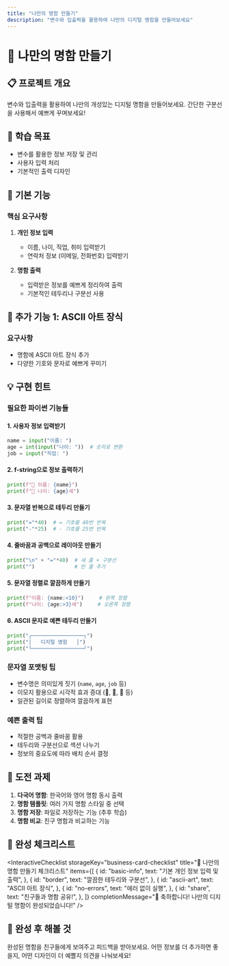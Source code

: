 ```yaml
---
title: "나만의 명함 만들기"
description: "변수와 입출력을 활용하여 나만의 디지털 명함을 만들어보세요"
---
```



# 💼 나만의 명함 만들기

## 📋 프로젝트 개요

변수와 입출력을 활용하여 나만의 개성있는 디지털 명함을 만들어보세요. 간단한 구분선을 사용해서 예쁘게 꾸며보세요!

## 🎯 학습 목표

- 변수를 활용한 정보 저장 및 관리
- 사용자 입력 처리
- 기본적인 출력 디자인

## 🚀 기본 기능

### 핵심 요구사항

1. **개인 정보 입력**

   - 이름, 나이, 직업, 취미 입력받기
   - 연락처 정보 (이메일, 전화번호) 입력받기

2. **명함 출력**
   - 입력받은 정보를 예쁘게 정리하여 출력
   - 기본적인 테두리나 구분선 사용

## 🎨 추가 기능 1: ASCII 아트 장식

### 요구사항

- 명함에 ASCII 아트 장식 추가
- 다양한 기호와 문자로 예쁘게 꾸미기

## 💡 구현 힌트

### 필요한 파이썬 기능들

#### 1. 사용자 정보 입력받기

```python
name = input("이름: ")
age = int(input("나이: "))  # 숫자로 변환
job = input("직업: ")
```

#### 2. f-string으로 정보 출력하기

```python
print(f"👤 이름: {name}")
print(f"🎂 나이: {age}세")
```

#### 3. 문자열 반복으로 테두리 만들기

```python
print("="*40)  # = 기호를 40번 반복
print("-"*25)  # - 기호를 25번 반복
```

#### 4. 줄바꿈과 공백으로 레이아웃 만들기

```python
print("\n" + "="*40)  # 새 줄 + 구분선
print("")             # 빈 줄 추가
```

#### 5. 문자열 정렬로 깔끔하게 만들기

```python
print(f"이름: {name:<10}")     # 왼쪽 정렬
print(f"나이: {age:>3}세")     # 오른쪽 정렬
```

#### 6. ASCII 문자로 예쁜 테두리 만들기

```python
print("┌─────────────────┐")
print("│   디지털 명함   │")
print("└─────────────────┘")
```

### 문자열 포맷팅 팁

- 변수명은 의미있게 짓기 (`name`, `age`, `job` 등)
- 이모지 활용으로 시각적 효과 증대 (👤, 🎂, 💼 등)
- 일관된 길이로 정렬하여 깔끔하게 표현

### 예쁜 출력 팁

- 적절한 공백과 줄바꿈 활용
- 테두리와 구분선으로 섹션 나누기
- 정보의 중요도에 따라 배치 순서 결정

## 🎯 도전 과제

1. **다국어 명함**: 한국어와 영어 명함 동시 출력
2. **명함 템플릿**: 여러 가지 명함 스타일 중 선택
3. **명함 저장**: 파일로 저장하는 기능 (추후 학습)
4. **명함 비교**: 친구 명함과 비교하는 기능

## 📝 완성 체크리스트

<InteractiveChecklist
  storageKey="business-card-checklist"
  title="💼 나만의 명함 만들기 체크리스트"
  items={[
    {
      id: "basic-info",
      text: "기본 개인 정보 입력 및 출력",
    },
    {
      id: "border",
      text: "깔끔한 테두리와 구분선",
    },
    {
      id: "ascii-art",
      text: "ASCII 아트 장식",
    },
    {
      id: "no-errors",
      text: "에러 없이 실행",
    },
    {
      id: "share",
      text: "친구들과 명함 공유!",
    },
  ]}
  completionMessage="🎉 축하합니다! 나만의 디지털 명함이 완성되었습니다!"
/>

## 🎉 완성 후 해볼 것

완성된 명함을 친구들에게 보여주고 피드백을 받아보세요. 어떤 정보를 더 추가하면 좋을지, 어떤 디자인이 더 예쁠지 의견을 나눠보세요!
